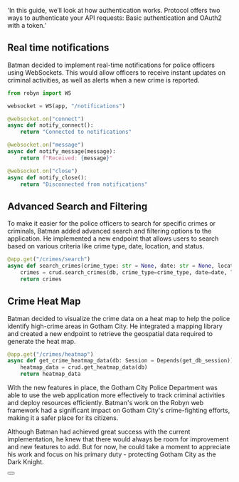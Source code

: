   'In this guide, we’ll look at how authentication works. Protocol offers two ways to authenticate your API requests: Basic authentication and OAuth2 with a token.'

## Real time notifications
Batman decided to implement real-time notifications for police officers using WebSockets. This would allow officers to receive instant updates on criminal activities, as well as alerts when a new crime is reported.



```python {{ title: 'Setting up Authentication Middlewares' }}
from robyn import WS

websocket = WS(app, "/notifications")

@websocket.on("connect")
async def notify_connect():
    return "Connected to notifications"

@websocket.on("message")
async def notify_message(message):
    return f"Received: {message}"

@websocket.on("close")
async def notify_close():
    return "Disconnected from notifications"

```

## Advanced Search and Filtering 

To make it easier for the police officers to search for specific crimes or criminals, Batman added advanced search and filtering options to the application. He implemented a new endpoint that allows users to search based on various criteria like crime type, date, location, and status.


```python {{ title: 'Advanced Search and Filtering' }}
@app.get("/crimes/search")
async def search_crimes(crime_type: str = None, date: str = None, location: str = None, status: str = None, db: Session = Depends(get_db_session)):
    crimes = crud.search_crimes(db, crime_type=crime_type, date=date, location=location, status=status)
    return crimes

```

## Crime Heat Map


Batman decided to visualize the crime data on a heat map to help the police identify high-crime areas in Gotham City. He integrated a mapping library and created a new endpoint to retrieve the geospatial data required to generate the heat map.

```python {{ title: 'Crime Heat Map' }}
@app.get("/crimes/heatmap")
async def get_crime_heatmap_data(db: Session = Depends(get_db_session)):
    heatmap_data = crud.get_heatmap_data(db)
    return heatmap_data
```

With the new features in place, the Gotham City Police Department was able to use the web application more effectively to track criminal activities and deploy resources efficiently. Batman's work on the Robyn web framework had a significant impact on Gotham City's crime-fighting efforts, making it a safer place for its citizens.

Although Batman had achieved great success with the current implementation, he knew that there would always be room for improvement and new features to add. But for now, he could take a moment to appreciate his work and focus on his primary duty - protecting Gotham City as the Dark Knight.





<div className="not-prose">
  <Button
    href="/documentation/monitoring_and_logging"
    variant="text"
    arrow="right"
    children="Check out our list of first-party SDKs"
  />
</div>


